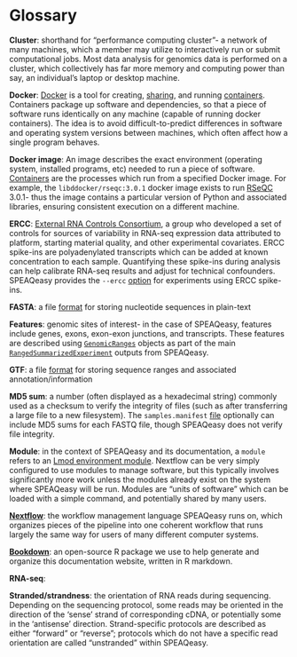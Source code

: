 # Glossary {#glossary}

**Cluster**: shorthand for "performance computing cluster"- a network of many machines, which a member may utilize to interactively run or submit computational jobs. Most data analysis for genomics data is performed on a cluster, which collectively has far more memory and computing power than say, an individual's laptop or desktop machine.

**Docker**: [Docker](https://www.docker.com/) is a tool for creating, [sharing](https://hub.docker.com/), and running [containers](https://www.docker.com/resources/what-container). Containers package up software and dependencies, so that a piece of software runs identically on any machine (capable of running docker containers). The idea is to avoid difficult-to-predict differences in software and operating system versions between machines, which often affect how a single program behaves.

**Docker image**: An image describes the exact environment (operating system, installed programs, etc) needed to run a piece of software. [Containers](https://www.docker.com/resources/what-container) are the processes which run from a specified Docker image. For example, the `libddocker/rseqc:3.0.1` docker image exists to run [RSeQC](http://rseqc.sourceforge.net/) 3.0.1- thus the image contains a particular version of Python and associated libraries, ensuring consistent execution on a different machine.

**ERCC**: [External RNA Controls Consortium](https://www.nist.gov/programs-projects/external-rna-controls-consortium), a group who developed a set of controls for sources of variability in RNA-seq expression data attributed to platform, starting material quality, and other experimental covariates. ERCC spike-ins are polyadenylated transcripts which can be added at known concentration to each sample. Quantifying these spike-ins during analysis can help calibrate RNA-seq results and adjust for technical confounders. SPEAQeasy provides the `--ercc` [option](#command-opts) for experiments using ERCC spike-ins.

**FASTA**: a file [format](https://zhanglab.ccmb.med.umich.edu/FASTA/) for storing nucleotide sequences in plain-text

**Features**: genomic sites of interest- in the case of SPEAQeasy, features include genes, exons, exon-exon junctions, and transcripts. These features are described using [`GenomicRanges`](https://bioconductor.org/packages/release/bioc/html/GenomicRanges.html) objects as part of the main [`RangedSummarizedExperiment`](https://bioconductor.org/packages/release/bioc/html/SummarizedExperiment.html) outputs from SPEAQeasy.

**GTF**: a file [format](https://useast.ensembl.org/info/website/upload/gff.html) for storing sequence ranges and associated annotation/information

**MD5 sum**: a number (often displayed as a hexadecimal string) commonly used as a checksum to verify the integrity of files (such as after transferring a large file to a new filesystem). The `samples.manifest` [file](#manifest) optionally can include MD5 sums for each FASTQ file, though SPEAQeasy does not verify file integrity.

**Module**: in the context of SPEAQeasy and its documentation, a `module` refers to an [Lmod environment module](https://lmod.readthedocs.io/en/latest/). Nextflow can be very simply configured to use modules to manage software, but this typically involves significantly more work unless the modules already exist on the system where SPEAQeasy will be run. Modules are "units of software" which can be loaded with a simple command, and potentially shared by many users.

**[Nextflow](https://www.nextflow.io/)**: the workflow management language SPEAQeasy runs on, which organizes pieces of the pipeline into one coherent workflow that runs largely the same way for users of many different computer systems. 

**[Bookdown](https://bookdown.org/)**: an open-source R package we use to help generate and organize this documentation website, written in R markdown.

**RNA-seq**:

**Stranded/strandness**: the orientation of RNA reads during sequencing. Depending on the sequencing protocol, some reads may be oriented in the direction of the 'sense' strand of corresponding cDNA, or potentially some in the 'antisense' direction. Strand-specific protocols are described as either "forward" or "reverse"; protocols which do not have a specific read orientation are called "unstranded" within SPEAQeasy.
